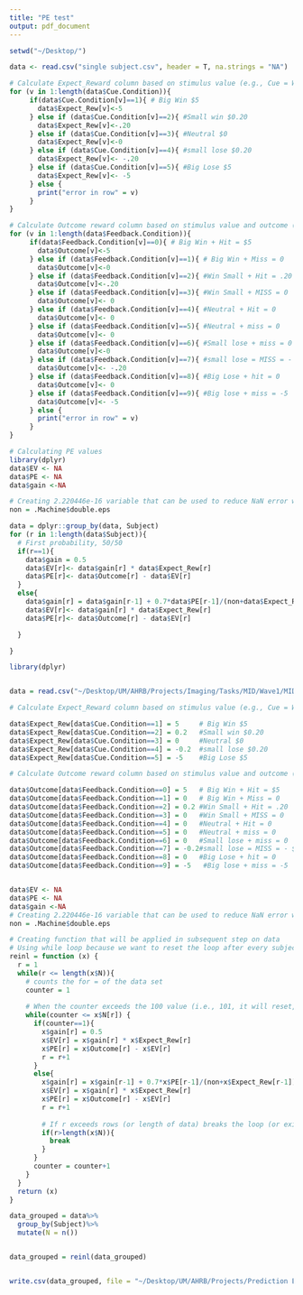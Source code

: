 ```yaml
---
title: "PE test"
output: pdf_document
---
```


```r
setwd("~/Desktop/")

data <- read.csv("single subject.csv", header = T, na.strings = "NA")
```

```r
# Calculate Expect_Reward column based on stimulus value (e.g., Cue = Win $5 = Expect Rew = 5, etc)
for (v in 1:length(data$Cue.Condition)){
     if(data$Cue.Condition[v]==1){ # Big Win $5
       data$Expect_Rew[v]<-5
     } else if (data$Cue.Condition[v]==2){ #Small win $0.20
       data$Expect_Rew[v]<-.20
     } else if (data$Cue.Condition[v]==3){ #Neutral $0
       data$Expect_Rew[v]<-0
     } else if (data$Cue.Condition[v]==4){ #small lose $0.20
       data$Expect_Rew[v]<- -.20
     } else if (data$Cue.Condition[v]==5){ #Big Lose $5
       data$Expect_Rew[v]<- -5
     } else {
       print("error in row" = v)
     }
}

# Calculate Outcome reward column based on stimulus value and outcome (e.g., Cue = Win $5 and hit = 5, if miss = 0)
for (v in 1:length(data$Feedback.Condition)){
     if(data$Feedback.Condition[v]==0){ # Big Win + Hit = $5
       data$Outcome[v]<-5
     } else if (data$Feedback.Condition[v]==1){ # Big Win + Miss = 0
       data$Outcome[v]<-0
     } else if (data$Feedback.Condition[v]==2){ #Win Small + Hit = .20
       data$Outcome[v]<-.20
     } else if (data$Feedback.Condition[v]==3){ #Win Small + MISS = 0
       data$Outcome[v]<- 0
     } else if (data$Feedback.Condition[v]==4){ #Neutral + Hit = 0
       data$Outcome[v]<- 0
     } else if (data$Feedback.Condition[v]==5){ #Neutral + miss = 0
       data$Outcome[v]<- 0
     } else if (data$Feedback.Condition[v]==6){ #Small lose + miss = 0
       data$Outcome[v]<-0
     } else if (data$Feedback.Condition[v]==7){ #small lose = MISS = - $0.20
       data$Outcome[v]<- -.20
     } else if (data$Feedback.Condition[v]==8){ #Big Lose + hit = 0 
       data$Outcome[v]<- 0
     } else if (data$Feedback.Condition[v]==9){ #Big lose + miss = -5
       data$Outcome[v]<- -5
     } else {
       print("error in row" = v)
     }
}
```

```r

# Calculating PE values 
library(dplyr)
data$EV <- NA
data$PE <- NA
data$gain <-NA

# Creating 2.220446e-16 variable that can be used to reduce NaN error when dividing 0/0
non = .Machine$double.eps

data = dplyr::group_by(data, Subject)
for (r in 1:length(data$Subject)){
  # First probability, 50/50
  if(r==1){
    data$gain = 0.5
    data$EV[r]<- data$gain[r] * data$Expect_Rew[r]
    data$PE[r]<- data$Outcome[r] - data$EV[r]
  }
  else{
    data$gain[r] = data$gain[r-1] + 0.7*data$PE[r-1]/(non+data$Expect_Rew[r-1])
    data$EV[r]<- data$gain[r] * data$Expect_Rew[r]
    data$PE[r]<- data$Outcome[r] - data$EV[r]

  }

}

```

```r
library(dplyr)


data = read.csv("~/Desktop/UM/AHRB/Projects/Imaging/Tasks/MID/Wave1/MIDMerge.Wave1_Final_2019_09_06.csv", header = T, na.strings = "NA")

# Calculate Expect_Reward column based on stimulus value (e.g., Cue = Win $5 = Expect Rew = 5, etc)

data$Expect_Rew[data$Cue.Condition==1] = 5     # Big Win $5
data$Expect_Rew[data$Cue.Condition==2] = 0.2   #Small win $0.20
data$Expect_Rew[data$Cue.Condition==3] = 0     #Neutral $0
data$Expect_Rew[data$Cue.Condition==4] = -0.2  #small lose $0.20
data$Expect_Rew[data$Cue.Condition==5] = -5    #Big Lose $5

# Calculate Outcome reward column based on stimulus value and outcome (e.g., Cue = Win $5 and hit = 5, if miss = 0)

data$Outcome[data$Feedback.Condition==0] = 5   # Big Win + Hit = $5
data$Outcome[data$Feedback.Condition==1] = 0   # Big Win + Miss = 0
data$Outcome[data$Feedback.Condition==2] = 0.2 #Win Small + Hit = .20
data$Outcome[data$Feedback.Condition==3] = 0   #Win Small + MISS = 0
data$Outcome[data$Feedback.Condition==4] = 0   #Neutral + Hit = 0
data$Outcome[data$Feedback.Condition==5] = 0   #Neutral + miss = 0
data$Outcome[data$Feedback.Condition==6] = 0   #Small lose + miss = 0
data$Outcome[data$Feedback.Condition==7] = -0.2#small lose = MISS = - $0.20
data$Outcome[data$Feedback.Condition==8] = 0   #Big Lose + hit = 0 
data$Outcome[data$Feedback.Condition==9] = -5   #Big lose + miss = -5


data$EV <- NA
data$PE <- NA
data$gain <-NA
# Creating 2.220446e-16 variable that can be used to reduce NaN error when dividing 0/0
non = .Machine$double.eps

# Creating function that will be applied in subsequent step on data
# Using while loop because we want to reset the loop after every subject, due to first row (for each subject) requiring 50% probability
reinl = function (x) {
  r = 1
  while(r <= length(x$N)){
    # counts the for = of the data set
    counter = 1
    
    # When the counter exceeds the 100 value (i.e., 101, it will reset, and restart above while loop, starting a new counter for the next subject)
    while(counter <= x$N[r]) {
      if(counter==1){
        x$gain[r] = 0.5
        x$EV[r] = x$gain[r] * x$Expect_Rew[r]
        x$PE[r] = x$Outcome[r] - x$EV[r]
        r = r+1
      }
      else{
        x$gain[r] = x$gain[r-1] + 0.7*x$PE[r-1]/(non+x$Expect_Rew[r-1])
        x$EV[r] = x$gain[r] * x$Expect_Rew[r]
        x$PE[r] = x$Outcome[r] - x$EV[r]
        r = r+1
        
        # If r exceeds rows (or length of data) breaks the loop (or exits)
        if(r>length(x$N)){
          break
        }
      }
      counter = counter+1
    }
  }
  return (x)
}

data_grouped = data%>%
  group_by(Subject)%>%
  mutate(N = n())


data_grouped = reinl(data_grouped)


write.csv(data_grouped, file = "~/Desktop/UM/AHRB/Projects/Prediction Error Modeling/Behavioral_withEVPE_2019_10_24.csv")

```